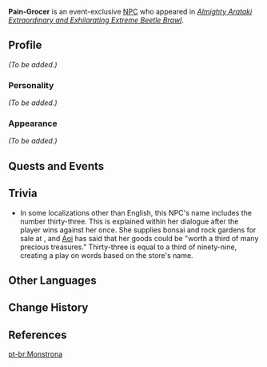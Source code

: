 {{Meta
<!-- Remove this template after adding the missing info -->
|missing_NPC_profile  = yes
}}
{{Character Infobox
|type             = Event NPC
|image            = NPC Pain-Grocer.png
|realname         = <!-- Optional, if different from in-game name -->
|deceased         = <!-- Past (for deceased prior to events of the game) or free response -->
|region           = Inazuma<!-- check? -->
|location         = <!-- Where the character appears, if different from Region -->
|affiliation      = 
|title            = Hanakado's Hitman

|ancestry         = <!-- Clan/family -->
|father           = 
|mother           = 
|spouse           = 
|sibling          = 
|child            = 
|relative         = 

|voiceEN          = [[imdb:nm11767862|Cat Protano]]<ref>Twitter: [https://twitter.com/catprotano/status/1626113643954987008 EN VA Self Announcement]</ref>
|voiceCN          = 
|voiceJP          = 
|dialoguereward   = 
}}
'''Pain-Grocer''' is an event-exclusive [[NPC]] who appeared in ''[[Almighty Arataki Extraordinary and Exhilarating Extreme Beetle Brawl]]''.

==Profile==
<!--Detailed story/lore information goes here.-->
''(To be added.)''

===Personality===
''(To be added.)''

===Appearance===
<!--Keep appearance section short and concise. Limit to 2 paragraphs with 3-4 sentences each.-->
''(To be added.)''

==Quests and Events==
{{Quests and Events}}

==Trivia==
* In some localizations other than English, this NPC's name includes the number thirty-three. This is explained within her dialogue after the player wins against her once. She supplies bonsai and rock gardens for sale at {{lang|[[Tsukumomono Groceries]]|ja=九十九物|ja_rm=Tsukumo-butsu|ja_lit=Ninety-Nine Things}}, and [[Aoi]] has said that her goods could be "worth a third of many precious treasures." Thirty-three is equal to a third of ninety-nine, creating a play on words based on the store's name.

==Other Languages==
{{Other Languages
|en      = Pain-Grocer
|zhs     = 「怪力三十三」
|zhs_rm  = "Guàilì Sānshísān"
|zht     = 「怪力三十三」
|zht_rm  = "Guàilì Sānshísān"
|zh_tl   = "Superhuman Strength Thirty-Three"
|ja      = 「怪力三十三」
|ja_rm   = "Kairiki Sanjuusan"
|ja_tl   = "Superhuman Strength Thirty-Three"
|ko      = 「괴력 33」
|ko_tl   = "Superhuman Strength 33"
|es      = Musculator 33
|es_tl   = Bodybuilder 33
|fr      = Horripicière
|fr_tl   = Horri-Grocer
|fr_note = Portmanteau of ''horrible'' "horrible" and ''épicière'' "grocer."
|ru      = Поставщица опасностей
|ru_tl   = Danger Supplier
|th      = หัวการค้าบ้าพลัง
|th_rm   = 
|th_tl   = 
|vi      = Quái Kiệt 33
|vi_tl   = 
|de      = „Muskelpaket 33“
|de_tl   = "Muscleman 33"
|id      = Pain-Grocer
|pt      = Monstrona
|pt_tl   = 
|tr      = Izdırap Tüccarı
|tr_tl   = 
|it      = Sfasciatutto
|it_tl   = 
}}

==Change History==
{{Change History|3.4}}

==References==
{{Reflist}}

[[pt-br:Monstrona]]